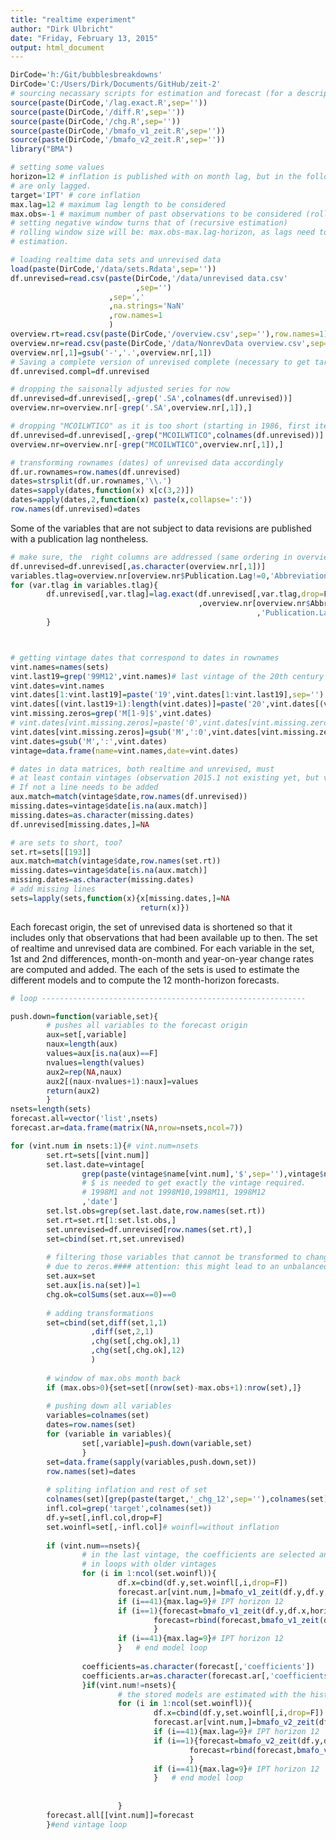 ```yaml
---
title: "realtime experiment"
author: "Dirk Ulbricht"
date: "Friday, February 13, 2015"
output: html_document
---
```


```r

DirCode='h:/Git/bubblesbreakdowns'
DirCode='C:/Users/Dirk/Documents/GitHub/zeit-2'
# sourcing necassary scripts for estimation and forecast (for a description see "olsbmalag.Rmd")
source(paste(DirCode,'/lag.exact.R',sep=''))
source(paste(DirCode,'/diff.R',sep=''))
source(paste(DirCode,'/chg.R',sep=''))
source(paste(DirCode,'/bmafo_v1_zeit.R',sep=''))
source(paste(DirCode,'/bmafo_v2_zeit.R',sep=''))
library("BMA")

# setting some values
horizon=12 # inflation is published with on month lag, but in the following, the variables
# are only lagged.
target='IPT' # core inflation
max.lag=12 # maximum lag length to be considered 
max.obs=-1 # maximum number of past observations to be considered (rolling estimation);
# setting negative window turns that of (recursive estimation)
# rolling window size will be: max.obs-max.lag-horizon, as lags need to be considered for
# estimation. 

# loading realtime data sets and unrevised data 
load(paste(DirCode,'/data/sets.Rdata',sep=''))
df.unrevised=read.csv(paste(DirCode,'/data/unrevised data.csv'
                            ,sep='')
                      ,sep=','
                      ,na.strings='NaN'
                      ,row.names=1
                      )
overview.rt=read.csv(paste(DirCode,'/overview.csv',sep=''),row.names=1)
overview.nr=read.csv(paste(DirCode,'/data/NonrevData overview.csv',sep=''),sep=',')
overview.nr[,1]=gsub('-','.',overview.nr[,1])
# Saving a complete version of unrevised complete (necessary to get target variable without lags)
df.unrevised.compl=df.unrevised

# dropping the saisonally adjusted series for now
df.unrevised=df.unrevised[,-grep('.SA',colnames(df.unrevised))]
overview.nr=overview.nr[-grep('.SA',overview.nr[,1]),]

# dropping "MCOILWTICO" as it is too short (starting in 1986, first iteration here is 1983:7)
df.unrevised=df.unrevised[,-grep("MCOILWTICO",colnames(df.unrevised))]
overview.nr=overview.nr[-grep("MCOILWTICO",overview.nr[,1]),]

# transforming rownames (dates) of unrevised data accordingly
df.ur.rownames=row.names(df.unrevised)
dates=strsplit(df.ur.rownames,'\\.')
dates=sapply(dates,function(x) x[c(3,2)])
dates=apply(dates,2,function(x) paste(x,collapse=':'))
row.names(df.unrevised)=dates
```
Some of the variables that are not subject to data revisions are published with a publication lag nontheless.
```r

# make sure, the  right columns are addressed (same ordering in overview and df)
df.unrevised=df.unrevised[,as.character(overview.nr[,1])]
variables.tlag=overview.nr[overview.nr$Publication.Lag!=0,'Abbreviation']
for (var.tlag in variables.tlag){
        df.unrevised[,var.tlag]=lag.exact(df.unrevised[,var.tlag,drop=F]
                                          ,overview.nr[overview.nr$Abbr==var.tlag
                                                       ,'Publication.Lag'])
        }



# getting vintage dates that correspond to dates in rownames
vint.names=names(sets)
vint.last19=grep('99M12',vint.names)# last vintage of the 20th century
vint.dates=vint.names
vint.dates[1:vint.last19]=paste('19',vint.dates[1:vint.last19],sep='')
vint.dates[(vint.last19+1):length(vint.dates)]=paste('20',vint.dates[(vint.last19+1):length(vint.dates)],sep='')
vint.missing.zeros=grep('M[1-9]$',vint.dates)
# vint.dates[vint.missing.zeros]=paste('0',vint.dates[vint.missing.zeros],sep='')
vint.dates[vint.missing.zeros]=gsub('M',':0',vint.dates[vint.missing.zeros])
vint.dates=gsub('M',':',vint.dates)
vintage=data.frame(name=vint.names,date=vint.dates)

# dates in data matrices, both realtime and unrevised, must 
# at least contain vintages (observation 2015.1 not existing yet, but vintage 2015.1).
# If not a line needs to be added
aux.match=match(vintage$date,row.names(df.unrevised))
missing.dates=vintage$date[is.na(aux.match)]
missing.dates=as.character(missing.dates)
df.unrevised[missing.dates,]=NA

# are sets to short, too?
set.rt=sets[[193]]
aux.match=match(vintage$date,row.names(set.rt))
missing.dates=vintage$date[is.na(aux.match)]
missing.dates=as.character(missing.dates)
# add missing lines
sets=lapply(sets,function(x){x[missing.dates,]=NA
                             return(x)})

```

Each forecast origin, the set of unrevised data is shortened so that it includes only that observations that had been available up to then.
The set of realtime and unrevised data are combined.
For each variable in the set, 1st and 2nd differences, month-on-month and year-on-year change rates are computed and added. The each of the sets is used to estimate the different models and to compute the 12 month-horizon forecasts.
```r
# loop -----------------------------------------------------------

push.down=function(variable,set){
        # pushes all variables to the forecast origin 
        aux=set[,variable]
        naux=length(aux)
        values=aux[is.na(aux)==F]
        nvalues=length(values)
        aux2=rep(NA,naux)
        aux2[(naux-nvalues+1):naux]=values
        return(aux2)
        }
nsets=length(sets)
forecast.all=vector('list',nsets)
forecast.ar=data.frame(matrix(NA,nrow=nsets,ncol=7))

for (vint.num in nsets:1){# vint.num=nsets
        set.rt=sets[[vint.num]]
        set.last.date=vintage[
                grep(paste(vintage$name[vint.num],'$',sep=''),vintage$name)
                # $ is needed to get exactly the vintage required. 
                # 1998M1 and not 1998M10,1998M11, 1998M12
                ,'date']
        set.lst.obs=grep(set.last.date,row.names(set.rt))
        set.rt=set.rt[1:set.lst.obs,]
        set.unrevised=df.unrevised[row.names(set.rt),]
        set=cbind(set.rt,set.unrevised)
        
        # filtering those variables that cannot be transformed to change rates
        # due to zeros.#### attention: this might lead to an unbalanced panel!
        set.aux=set
        set.aux[is.na(set)]=1
        chg.ok=colSums(set.aux==0)==0
        
        # adding transformations
        set=cbind(set,diff(set,1,1)
                  ,diff(set,2,1)
                  ,chg(set[,chg.ok],1)
                  ,chg(set[,chg.ok],12)
                  )
        
        # window of max.obs month back
        if (max.obs>0){set=set[(nrow(set)-max.obs+1):nrow(set),]}
        
        # pushing down all variables        
        variables=colnames(set)
        dates=row.names(set)
        for (variable in variables){
                set[,variable]=push.down(variable,set)
                }
        set=data.frame(sapply(variables,push.down,set))
        row.names(set)=dates
        
        # spliting inflation and rest of set
        colnames(set)[grep(paste(target,'_chg_12',sep=''),colnames(set))]='target'
        infl.col=grep('target',colnames(set))
        df.y=set[,infl.col,drop=F]
        set.woinfl=set[,-infl.col]# woinfl=without inflation
        
        if (vint.num==nsets){
                # in the last vintage, the coefficients are selected and selection is stored for usage
                # in loops with older vintages
                for (i in 1:ncol(set.woinfl)){
                        df.x=cbind(df.y,set.woinfl[,i,drop=F])
                        forecast.ar[vint.num,]=bmafo_v1_zeit(df.y,df.y,horizon,max.lag)
                        if (i==41){max.lag=9}# IPT horizon 12
                        if (i==1){forecast=bmafo_v1_zeit(df.y,df.x,horizon,max.lag)}else{
                                forecast=rbind(forecast,bmafo_v1_zeit(df.y,df.x,horizon,max.lag))                        
                                }
                        if (i==41){max.lag=9}# IPT horizon 12 
                        }   # end model loop
                
                coefficients=as.character(forecast[,'coefficients'])    
                coefficients.ar=as.character(forecast.ar[,'coefficients'])
                }if(vint.num!=nsets){
                        # the stored models are estimated with the historical data sets
                        for (i in 1:ncol(set.woinfl)){
                                df.x=cbind(df.y,set.woinfl[,i,drop=F])
                                forecast.ar[vint.num,]=bmafo_v2_zeit(df.y,df.y,horizon,max.lag,coefficients.ar[,'coefficients'])
                                if (i==41){max.lag=9}# IPT horizon 12
                                if (i==1){forecast=bmafo_v2_zeit(df.y,df.x,horizon,max.lag,coefficients[i])}else{
                                        forecast=rbind(forecast,bmafo_v2_zeit(df.y,df.x,horizon,max.lag,coefficients[i]))                        
                                        }
                                if (i==41){max.lag=9}# IPT horizon 12 
                                }   # end model loop
                        
                        
                        }
        forecast.all[[vint.num]]=forecast
        }#end vintage loop
```





